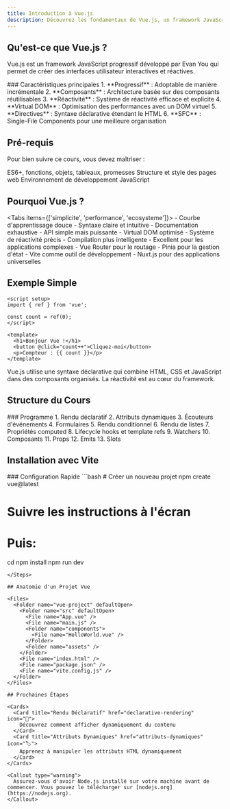 ```yaml
---
title: Introduction à Vue.js
description: Découvrez les fondamentaux de Vue.js, un framework JavaScript progressif pour créer des interfaces utilisateur interactives et réactives.
---
```



## Qu'est-ce que Vue.js ?

Vue.js est un framework JavaScript progressif développé par Evan You qui permet de créer des interfaces utilisateur interactives et réactives.

<Steps>
### Caractéristiques principales
1. **Progressif** : Adoptable de manière incrémentale
2. **Composants** : Architecture basée sur des composants réutilisables
3. **Réactivité** : Système de réactivité efficace et explicite
4. **Virtual DOM** : Optimisation des performances avec un DOM virtuel
5. **Directives** : Syntaxe déclarative étendant le HTML
6. **SFC** : Single-File Components pour une meilleure organisation
</Steps>

## Pré-requis

Pour bien suivre ce cours, vous devez maîtriser :

<Cards>
  <Card title="JavaScript Moderne" href="/docs/(javascript)/javascript-moderne" icon="🟨">
    ES6+, fonctions, objets, tableaux, promesses
  </Card>
  <Card title="HTML & CSS" href="/docs/(html)/intro-html" icon="🌐">
    Structure et style des pages web
  </Card>
  <Card title="Node.js & npm" href="/docs/(nodejs)/introduction" icon="📦">
    Environnement de développement JavaScript
  </Card>
</Cards>

## Pourquoi Vue.js ?

<Tabs items={['simplicite', 'performance', 'ecosysteme']}>
  <Tab label="Simplicité" value="simplicite">
    - Courbe d'apprentissage douce
    - Syntaxe claire et intuitive
    - Documentation exhaustive
    - API simple mais puissante
  </Tab>
  <Tab label="Performance" value="performance">
    - Virtual DOM optimisé
    - Système de réactivité précis
    - Compilation plus intelligente
    - Excellent pour les applications complexes
  </Tab>
  <Tab label="Écosystème" value="ecosysteme">
    - Vue Router pour le routage
    - Pinia pour la gestion d'état
    - Vite comme outil de développement
    - Nuxt.js pour des applications universelles
  </Tab>
</Tabs>

## Exemple Simple

```vue showLineNumbers
<script setup>
import { ref } from 'vue';

const count = ref(0);
</script>

<template>
  <h1>Bonjour Vue !</h1>
  <button @click="count++">Cliquez-moi</button>
  <p>Compteur : {{ count }}</p>
</template>
```

<Callout type="info">
  Vue.js utilise une syntaxe déclarative qui combine HTML, CSS et JavaScript dans des composants organisés. La réactivité est au cœur du framework.
</Callout>

## Structure du Cours

<Steps>
### Programme
1. Rendu déclaratif
2. Attributs dynamiques
3. Écouteurs d'événements
4. Formulaires 
5. Rendu conditionnel
6. Rendu de listes
7. Propriétés computed
8. Lifecycle hooks et template refs
9. Watchers
10. Composants
11. Props 
12. Emits
13. Slots
</Steps>

## Installation avec Vite

<Steps>
### Configuration Rapide
```bash
# Créer un nouveau projet
npm create vue@latest

# Suivre les instructions à l'écran
# Puis:
cd <nom-du-projet>
npm install
npm run dev
```
</Steps>

## Anatomie d'un Projet Vue

<Files>
  <Folder name="vue-project" defaultOpen>
    <Folder name="src" defaultOpen>
      <File name="App.vue" />
      <File name="main.js" />
      <Folder name="components">
        <File name="HelloWorld.vue" />
      </Folder>
      <Folder name="assets" />
    </Folder>
    <File name="index.html" />
    <File name="package.json" />
    <File name="vite.config.js" />
  </Folder>
</Files>

## Prochaines Étapes

<Cards>
  <Card title="Rendu Déclaratif" href="declarative-rendering" icon="🔄">
    Découvrez comment afficher dynamiquement du contenu
  </Card>
  <Card title="Attributs Dynamiques" href="attributs-dynamiques" icon="🏷️">
    Apprenez à manipuler les attributs HTML dynamiquement
  </Card>
</Cards>

<Callout type="warning">
  Assurez-vous d'avoir Node.js installé sur votre machine avant de commencer. Vous pouvez le télécharger sur [nodejs.org](https://nodejs.org).
</Callout>
